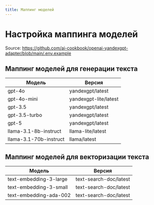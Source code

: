 ```yaml
---
title: Маппинг моделей
---
```


# Настройка маппинга моделей

Source: https://github.com/ai-cookbook/openai-yandexgpt-adapter/blob/main/.env.example

## Маппинг моделей для генерации текста
| Модель              | Версия                  |
|---------------------|-------------------------|
| gpt-4o              | yandexgpt/latest        |
| gpt-4o-mini         | yandexgpt-lite/latest   |
| gpt-3.5             | yandexgpt/latest        |
| gpt-3.5-turbo       | yandexgpt/latest        |
| gpt-5               | yandexgpt/latest        |
| llama-3.1-8b-instruct| llama-lite/latest       |
| llama-3.1-70b-instruct| llama/latest           |

## Маппинг моделей для векторизации текста
| Модель                     | Версия                     |
|----------------------------|----------------------------|
| text-embedding-3-large     | text-search-doc/latest      |
| text-embedding-3-small     | text-search-doc/latest      |
| text-embedding-ada-002     | text-search-doc/latest      |

